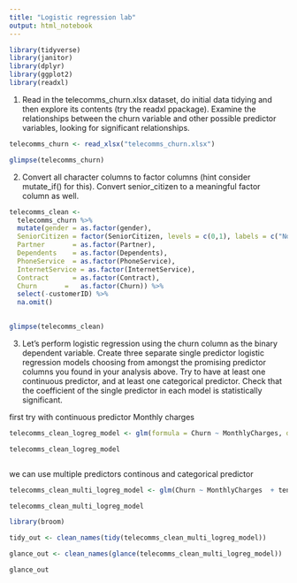```yaml
---
title: "Logistic regression lab"
output: html_notebook
---
```


```r
library(tidyverse)
library(janitor)
library(dplyr)
library(ggplot2)
library(readxl)

```



1. Read in the telecomms_churn.xlsx dataset, do initial data tidying and then explore its contents (try the readxl ppackage). Examine the relationships between the churn variable and other possible predictor variables, looking for significant relationships.


```r

telecomms_churn <- read_xlsx("telecomms_churn.xlsx")

glimpse(telecomms_churn)

```

2. Convert all character columns to factor columns (hint consider mutate_if() for this). Convert senior_citizen to a meaningful factor column as well.

```r

telecomms_clean <-
  telecomms_churn %>%
  mutate(gender = as.factor(gender), 
  SeniorCitizen = factor(SeniorCitizen, levels = c(0,1), labels = c("No", "Yes")),
  Partner       = as.factor(Partner),
  Dependents    = as.factor(Dependents),
  PhoneService  = as.factor(PhoneService),
  InternetService = as.factor(InternetService),
  Contract      = as.factor(Contract),
  Churn       =   as.factor(Churn)) %>%
  select(-customerID) %>%
  na.omit()
  

glimpse(telecomms_clean)

```


3. Let’s perform logistic regression using the churn column as the binary dependent variable. Create three separate single predictor logistic regression models choosing from amongst the promising predictor columns you found in your analysis above. Try to have at least one continuous predictor, and at least one categorical predictor. Check that the coefficient of the single predictor in each model is statistically significant.

first try with continuous predictor Monthly charges

```r

telecomms_clean_logreg_model <- glm(formula = Churn ~ MonthlyCharges, data = telecomms_clean, family = binomial(link = 'logit'))

telecomms_clean_logreg_model



```

we can use multiple predictors continous and categorical predictor

```r

telecomms_clean_multi_logreg_model <- glm(Churn ~ MonthlyCharges  + tenure + InternetService, data = telecomms_clean, family = binomial(link = 'logit'))

telecomms_clean_multi_logreg_model

```


```r

library(broom)

tidy_out <- clean_names(tidy(telecomms_clean_multi_logreg_model))

glance_out <- clean_names(glance(telecomms_clean_multi_logreg_model))


```

```r

glance_out

```























































































